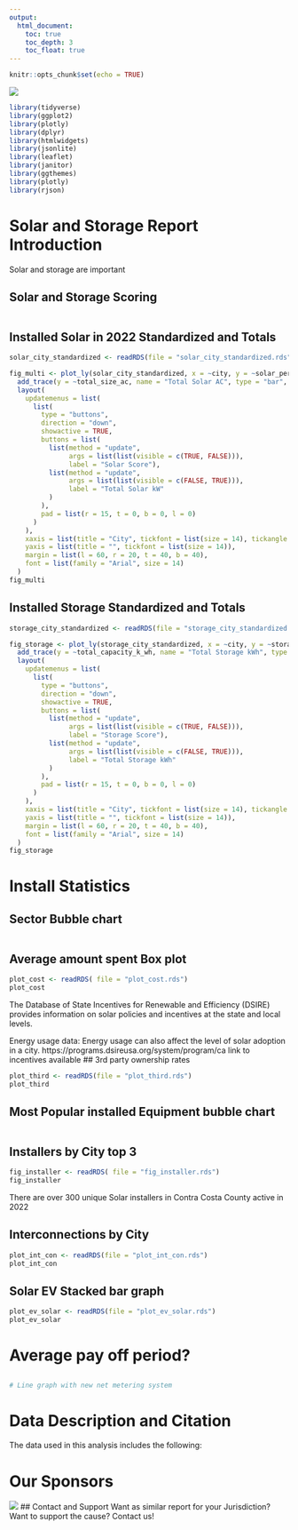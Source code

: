 ```yaml
---
output:
  html_document:
    toc: true
    toc_depth: 3
    toc_float: true
---
```


```r
knitr::opts_chunk$set(echo = TRUE)
```
<img src="image.jpeg" class="logo">
```r

library(tidyverse)
library(ggplot2)
library(plotly)
library(dplyr)
library(htmlwidgets)
library(jsonlite)
library(leaflet)
library(janitor)
library(ggthemes)
library(plotly)
library(rjson)
```
# Solar and Storage Report Introduction
Solar and storage are important

## Solar and Storage Scoring 

```r

```

## Installed Solar in 2022 Standardized and Totals

```r
solar_city_standardized <- readRDS(file = "solar_city_standardized.rds")

fig_multi <- plot_ly(solar_city_standardized, x = ~city, y = ~solar_per_pop_scaled, name = "Solar Score", type = "bar", showlegend = FALSE, marker = list(line = list(color = "black", width = 1))) %>%
  add_trace(y = ~total_size_ac, name = "Total Solar AC", type = "bar", visible = FALSE) %>%
  layout( 
    updatemenus = list(
      list(
        type = "buttons",
        direction = "down",
        showactive = TRUE,
        buttons = list(
          list(method = "update",
               args = list(list(visible = c(TRUE, FALSE))),
               label = "Solar Score"),
          list(method = "update",
               args = list(list(visible = c(FALSE, TRUE))),
               label = "Total Solar kW"
          )
        ),
        pad = list(r = 15, t = 0, b = 0, l = 0)
      )
    ),
    xaxis = list(title = "City", tickfont = list(size = 14), tickangle = 45),
    yaxis = list(title = "", tickfont = list(size = 14)),
    margin = list(l = 60, r = 20, t = 40, b = 40),
    font = list(family = "Arial", size = 14)
  )
fig_multi
```

## Installed Storage Standardized and Totals

```r
storage_city_standardized <- readRDS(file = "storage_city_standardized.rds")

fig_storage <- plot_ly(storage_city_standardized, x = ~city, y = ~storage_per_pop_scaled, name = "Storage Score", type = "bar", showlegend = FALSE, marker = list(line = list(color = "black", width = 1))) %>%
  add_trace(y = ~total_capacity_k_wh, name = "Total Storage kWh", type = "bar", visible = FALSE) %>%
  layout( 
    updatemenus = list(
      list(
        type = "buttons",
        direction = "down",
        showactive = TRUE,
        buttons = list(
          list(method = "update",
               args = list(list(visible = c(TRUE, FALSE))),
               label = "Storage Score"),
          list(method = "update",
               args = list(list(visible = c(FALSE, TRUE))),
               label = "Total Storage kWh"
          )
        ),
        pad = list(r = 15, t = 0, b = 0, l = 0)
      )
    ),
    xaxis = list(title = "City", tickfont = list(size = 14), tickangle = 45),
    yaxis = list(title = "", tickfont = list(size = 14)),
    margin = list(l = 60, r = 20, t = 40, b = 40),
    font = list(family = "Arial", size = 14)
  )
fig_storage
```
# Install Statistics

## Sector Bubble chart
```r

```

## Average amount spent Box plot

```r
plot_cost <- readRDS( file = "plot_cost.rds")
plot_cost
```
The Database of State Incentives for Renewable and Efficiency (DSIRE) provides information on solar policies and incentives at the state and local levels.

Energy usage data: Energy usage can also affect the level of solar adoption in a city. https://programs.dsireusa.org/system/program/ca
link to incentives available 
## 3rd party ownership rates

```r
plot_third <- readRDS(file = "plot_third.rds")
plot_third
```

## Most Popular installed Equipment bubble chart

```r

```

## Installers by City top 3

```r
fig_installer <- readRDS( file = "fig_installer.rds")
fig_installer
```
There are over 300 unique Solar installers in Contra Costa County active in 2022

## Interconnections by City

```r
plot_int_con <- readRDS(file = "plot_int_con.rds")
plot_int_con
```

## Solar EV Stacked bar graph
```r
plot_ev_solar <- readRDS(file = "plot_ev_solar.rds")
plot_ev_solar
```

# Average pay off period?
##
```r
# Line graph with new net metering system
```

# Data Description and Citation

The data used in this analysis includes the following:

# Our Sponsors
<img src="sponsors.png" class="logo">
## Contact and Support
Want as similar report for your Jurisdiction? Want to support the cause? Contact us!